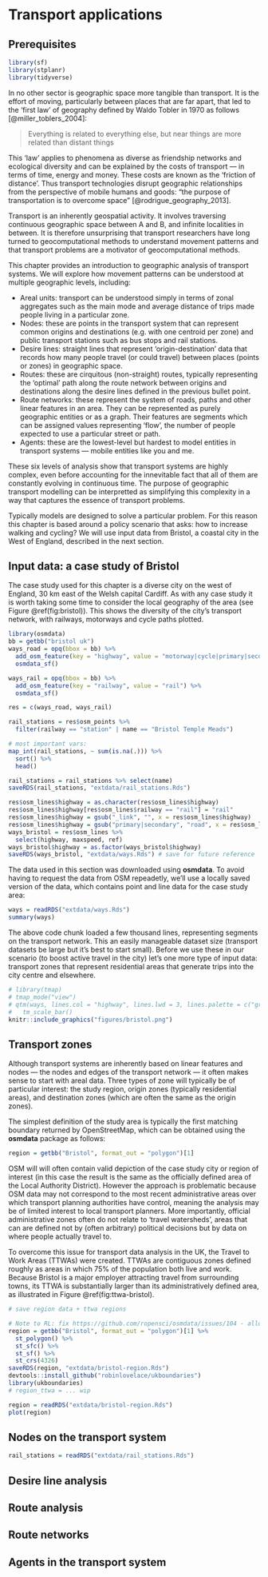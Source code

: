 # Transport applications {#transport}

## Prerequisites {-}

```r
library(sf)
library(stplanr)
library(tidyverse)
```


In no other sector is geographic space more tangible than transport.
It is the effort of moving, particularly between places that are far apart, that led to the 'first law' of geography defined by Waldo Tobler in 1970 as follows [@miller_toblers_2004]: 

> Everything  is related  to  everything  else,  but  near  things  are more  related  than  distant  things

This 'law' applies to phenomena as diverse as friendship networks and ecological diversity and can be explained by the costs of transport --- in terms of time, energy and money.
These costs are known as the 'friction of distance'.
Thus transport technologies disrupt geographic relationships from the perspective of mobile humans and goods: "the purpose of transportation is to overcome space" [@rodrigue_geography_2013].

Transport is an inherently geospatial activity.
It involves traversing continuous geographic space between A and B, and infinite localities in between.
It is therefore unsurprising that transport researchers have long turned to geocomputational methods to understand movement patterns and that transport problems are a motivator of geocomputational methods.

This chapter provides an introduction to geographic analysis of transport systems.
We will explore how movement patterns can be understood at multiple geographic levels, including:

- Areal units: transport can be understood simply in terms of zonal aggregates such as the main mode and average distance of trips made people living in a particular zone.
- Nodes: these are points in the transport system that can represent common origins and destinations (e.g. with one centroid per zone) and public transport stations such as bus stops and rail stations.
- Desire lines: straight lines that represent 'origin-destination' data that records how many people travel (or could travel) between places (points or zones) in geographic space.
- Routes: these are cirquitous (non-straight) routes, typically representing the 'optimal' path along the route network between origins and destinations along the desire lines defined in the previous bullet point.
- Route networks: these represent the system of roads, paths and other linear features in an area. They can be represented as purely geographic entities or as a graph.
Their features are segments which can be assigned values representing 'flow', the number of people expected to use a particular street or path.
- Agents: these are the lowest-level but hardest to model entities in transport systems --- mobile entities like you and me.

These six levels of analysis show that transport systems are highly complex, even before accounting for the innevitable fact that all of them are constantly evolving in continuous time.
The purpose of geographic transport modelling can be interpretted as simplifying this complexity in a way that captures the essence of transport problems.

Typically models are designed to solve a particular problem.
For this reason this chapter is based around a policy scenario that asks:
how to increase walking and cycling?
We will use input data from Bristol, a coastal city in the West of England, described in the next section.

<!-- Idea: make it about reducing CO2 emissions instead. Thoughts? + Multi-model - more complex -->

## Input data: a case study of Bristol

The case study used for this chapter is a diverse city on the west of England, 30 km east of the Welsh capital Cardiff.
As with any case study it is worth taking some time to consider the local geography of the area (see Figure \@ref(fig:bristol)).
This shows the diversity of the city's transport network, with railways, motorways and cycle paths plotted.

```r
library(osmdata)
bb = getbb("bristol uk")
ways_road = opq(bbox = bb) %>% 
  add_osm_feature(key = "highway", value = "motorway|cycle|primary|secondary", value_exact = FALSE) %>% 
  osmdata_sf()

ways_rail = opq(bbox = bb) %>% 
  add_osm_feature(key = "railway", value = "rail") %>% 
  osmdata_sf()

res = c(ways_road, ways_rail)

rail_stations = res$osm_points %>% 
  filter(railway == "station" | name == "Bristol Temple Meads")

# most important vars:
map_int(rail_stations, ~ sum(is.na(.))) %>% 
  sort() %>% 
  head()

rail_stations = rail_stations %>% select(name)
saveRDS(rail_stations, "extdata/rail_stations.Rds")

res$osm_lines$highway = as.character(res$osm_lines$highway)
res$osm_lines$highway[res$osm_lines$railway == "rail"] = "rail"
res$osm_lines$highway = gsub("_link", "", x = res$osm_lines$highway)
res$osm_lines$highway = gsub("primary|secondary", "road", x = res$osm_lines$highway)
ways_bristol = res$osm_lines %>% 
  select(highway, maxspeed, ref)
ways_bristol$highway = as.factor(ways_bristol$highway)
saveRDS(ways_bristol, "extdata/ways.Rds") # save for future reference
```

The data used in this section was downloaded using **osmdata**.
To avoid having to request the data from OSM repeadetly, we'll use a locally saved version of the data, which contains point and line data for the case study area:

```r
ways = readRDS("extdata/ways.Rds")
summary(ways)
```

The above code chunk loaded a few thousand lines, representing segments on the transport network.
This an easily manageable dataset size (transport datasets be large but it's best to start small).
Before we use these in our scenario (to boost active travel in the city) let's  one more type of input data: transport zones that represent residential areas that generate trips into the city centre and elsewhere.


```r
# library(tmap)
# tmap_mode("view")
# qtm(ways, lines.col = "highway", lines.lwd = 3, lines.palette = c("green", "red", "black", "orange")) +
#   tm_scale_bar()
knitr::include_graphics("figures/bristol.png")
```

## Transport zones

Although transport systems are inherently based on linear features and nodes --- the nodes and edges of the transport network --- it often makes sense to start with areal data.
Three types of zone will typically be of particular interest: the study region, origin zones (typically residential areas), and destination zones (which are often the same as the origin zones).

The simplest definition of the study area is typically the first matching boundary returned by OpenStreetMap, which can be obtained using the **osmdata** package as follows:

```r
region = getbb("Bristol", format_out = "polygon")[1]
```

OSM will will often contain valid depiction of the case study city or region of interest (in this case the result is the same as the officially defined area of the Local Authority District).
However the approach is problematic because OSM data may not correspond to the most recent administrative areas over which transport planning authorities have control, meaning the analysis may be of limited interest to local transport planners.
More importantly, official administrative zones often do not relate to 'travel watersheds', areas that can are defined not by (often arbitrary) political decisions but by data on where people actually travel to.

To overcome this issue for transport data analysis in the UK, the Travel to Work Areas (TTWAs) were created.
TTWAs are contiguous zones defined roughly as areas in which 75% of the population both live and work.
Because Bristol is a major employer attracting travel from surrounding towns, its TTWA is substantially larger than its administratively defined area, as illustrated in Figure \@ref(fig:ttwa-bristol).

```r
# save region data + ttwa regions

# Note to RL: fix https://github.com/ropensci/osmdata/issues/104 - allowing this to be a 1 liner
region = getbb("Bristol", format_out = "polygon")[1] %>% 
  st_polygon() %>% 
  st_sfc() %>% 
  st_sf() %>% 
  st_crs(4326)
saveRDS(region, "extdata/bristol-region.Rds")
devtools::install_github("robinlovelace/ukboundaries")
library(ukboundaries)
# region_ttwa = ... wip
```

```r
region = readRDS("extdata/bristol-region.Rds")
plot(region)
```



## Nodes on the transport system

```r
rail_stations = readRDS("extdata/rail_stations.Rds")
```


## Desire line analysis

## Route analysis

## Route networks

## Agents in the transport system
